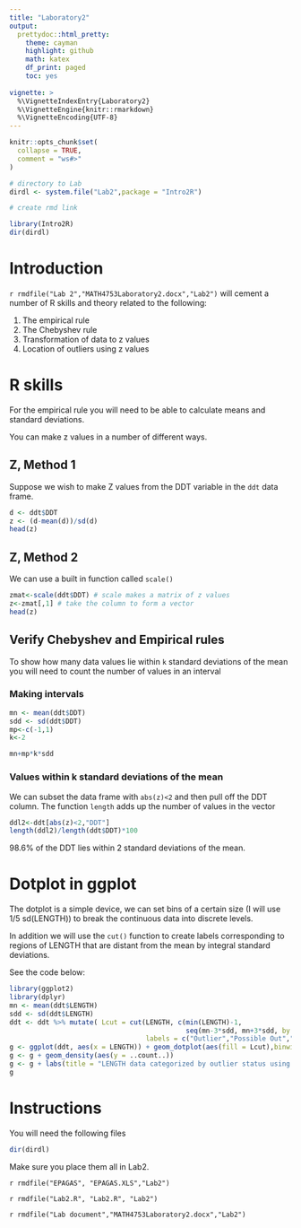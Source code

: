 ```yaml
---
title: "Laboratory2"
output: 
  prettydoc::html_pretty:
    theme: cayman
    highlight: github
    math: katex
    df_print: paged
    toc: yes
             
vignette: >
  %\VignetteIndexEntry{Laboratory2}
  %\VignetteEngine{knitr::rmarkdown}
  %\VignetteEncoding{UTF-8}
---
```


```r
knitr::opts_chunk$set(
  collapse = TRUE,
  comment = "ws#>"
)

# directory to Lab
dirdl <- system.file("Lab2",package = "Intro2R")

# create rmd link

library(Intro2R)
dir(dirdl)

```



# Introduction

`r rmdfile("Lab 2","MATH4753Laboratory2.docx","Lab2")` will cement a number of R skills and theory related to the following:

  1.	The empirical rule
  2.	The Chebyshev rule
  3.	Transformation of data to z values
  4.	Location of outliers using z values
  

# R skills

For the empirical rule you will need to be able to calculate means and standard deviations.

You can make z values in a number of different ways.

## Z, Method 1

Suppose we wish to make Z values from the DDT variable in the `ddt` data frame.

```r
d <- ddt$DDT
z <- (d-mean(d))/sd(d)
head(z)
```

## Z, Method 2

We can use a built in function called `scale()`

```r
zmat<-scale(ddt$DDT) # scale makes a matrix of z values
z<-zmat[,1] # take the column to form a vector
head(z)
```

## Verify Chebyshev and Empirical rules

To show how many data values lie within `k` standard deviations of the mean you will need to count the number of values in an interval

### Making intervals

```r
mn <- mean(ddt$DDT)
sdd <- sd(ddt$DDT)
mp<-c(-1,1)
k<-2

mn+mp*k*sdd

```

### Values within k standard deviations of the mean

We can subset the data frame with `abs(z)<2` and then pull off the DDT column.
The function `length` adds up the number of values in the vector

```r
ddl2<-ddt[abs(z)<2,"DDT"]
length(ddl2)/length(ddt$DDT)*100
```
98.6% of the DDT lies within 2 standard deviations of the mean.

# Dotplot in ggplot

The dotplot is a simple device, we can set bins of a certain size (I will use 1/5 sd(LENGTH)) to break the continuous data into discrete levels.

In addition we will use the `cut()` function to create labels corresponding to regions of LENGTH that are distant from the mean by integral standard deviations.

See the code below:

```r
library(ggplot2)
library(dplyr)
mn <- mean(ddt$LENGTH)
sdd <- sd(ddt$LENGTH)
ddt <- ddt %>% mutate( Lcut = cut(LENGTH, c(min(LENGTH)-1, 
                                            seq(mn-3*sdd, mn+3*sdd, by = sdd), max(LENGTH)),
                                  labels = c("Outlier","Possible Out","Main","Main", "Main","Main", "Possible Out", "Outlier")))
g <- ggplot(ddt, aes(x = LENGTH)) + geom_dotplot(aes(fill = Lcut),binwidth = 1/5*sdd)
g <- g + geom_density(aes(y = ..count..))
g <- g + labs(title = "LENGTH data categorized by outlier status using z")
g
```


# Instructions

You will need the following files

```r
dir(dirdl)
```

Make sure you place them all in Lab2.

`r rmdfile("EPAGAS", "EPAGAS.XLS","Lab2")`

`r rmdfile("Lab2.R", "Lab2.R", "Lab2")`

`r rmdfile("Lab document","MATH4753Laboratory2.docx","Lab2")`


